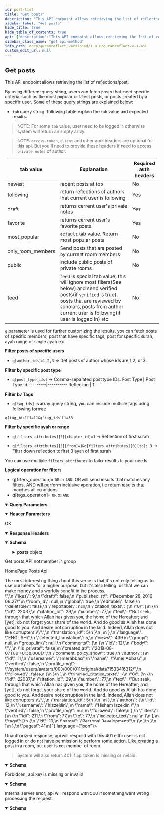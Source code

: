 ```yaml
---
id: post-list
title: "Get posts"
description: "This API endpoint allows retrieving the list of reflections/post."
sidebar_label: "Get posts"
hide_title: true
hide_table_of_contents: true
api: {"description":"This API endpoint allows retrieving the list of reflections/post.\n \nBy using different query string, users can fetch posts that meet specific criteria, such as the most popular or latest posts, or posts created by a specific user. Some of these query strings are explained below:\n\n\n- `tab` query string, following table explain the `tab` value and expected results. \n\n> NOTE: For some `tab` value, user need to be logged in otherwise system will return an empty array. \n\n> NOTE: `access-token`, `client` and other auth headers are optional for this api. But you'll need to provide these headers if need to access `private notes` of author.\n \n tab value | Explanation | Required auth headers\n---------|----------|---------\n newest  | recent posts at top | No\n following | return reflections of authors that current user is following | Yes\n draft | returns current user's private notes | Yes\n favorite | returns current user's favorite posts | Yes\n most_popular | `default` tab value. Return most popular posts | No \n only_room_members | Send posts that are posted by current room members | No\n public | Include public posts of private rooms | No\n feed | `feed` is special tab value, this will ignore most filters(See below) and send verified posts(if `verified` is true), posts that are reviewed by scholars, posts from author current user is following(if user is logged in) etc | No \n \n`q` parameter is used for further customizing the results, you can fetch posts of specific members, post that have specific tags, post for specific surah, ayah range or single ayah etc. \n\n**Filter posts of specific users**\n- `q[author_ids]=1,2,3` => Get posts of author whose ids are 1,2, or 3.\n\n**Filter by specific post type**\n- `q[post_type_ids]` -> Comma-separated post type IDs.\nPost Type | Post Type Id\n---------|----------\n Reflection  | 1\n\n**Filter by Tags**\n- `q[tag_ids]` is array query string, you can include multiple tags using following format:\n\n`q[tag_ids][]=11&q[tag_ids][]=33`\n\n**Filter by specific ayah or range**\n- `q[filters_attributes][0][chapter_id]=1` -> Reflection of first surah\n\n- `q[filters_attributes][0][from]=1&q[filters_attributes][0][to]: 3` -> Filter down reflection to first 3 ayah of first surah\n\nYou can use multiple `filters_attributes` to tailor results to your needs.\n\n**Logical operation for filters**\n- q[filters_operation]= `OR` or `AND`. OR will send results that matches any filters. AND will perform inclusive operation, i.e return results that matches all conditions.\n- q[tags_operation]= `OR` or `AND`\n","parameters":[{"name":"access-token","in":"header","schema":{"type":"string"},"description":"user access token"},{"name":"client","in":"header","schema":{"type":"string"},"description":"client access token"},{"name":"expiry","in":"header","schema":{"type":"string"},"example":"1531315250","description":"timestamp of token expiry"},{"name":"token-type","in":"header","schema":{"type":"string"},"example":"Bearer","description":"access token type"},{"name":"uid","in":"header","schema":{"type":"string"},"example":"user@quranreflect.com","description":"user uid"},{"name":"client_auth_token","in":"query","required":true,"schema":{"type":"string"},"description":"Client API token"},{"schema":{"type":"boolean","default":"false"},"in":"query","name":"verified","description":"If `true` system will send verified reflections"},{"schema":{"type":"string","default":"en"},"in":"query","name":"lang","description":"Comma separated list of iso codes of languages, use this if you want to fetch posts in specific language."},{"schema":{"type":"string"},"in":"query","name":"updated_since","description":"Get posts that are updated after given date"},{"schema":{"type":"boolean","default":"false"},"in":"query","name":"exact_ayah","description":"Get post for exact ayah, normally system will include posts for ayah range"},{"schema":{"type":"boolean"},"in":"query","name":"within_range","description":"Get posts for ayahs that are within give filter range"},{"schema":{"type":"string"},"in":"query","name":"q","description":"See above description "},{"schema":{"type":"boolean"},"in":"query","name":"scholar","description":"Include scholars post"},{"schema":{"type":"boolean"},"in":"query","name":"student","description":"Include student of knowledge member's post"},{"schema":{"type":"boolean"},"in":"query","name":"verified","description":"shortcut if you need posts from scholars and student of knowledge members"},{"schema":{"type":"string","enum":["newest","following","draft","favorite","most_popular","only_room_members","public","feed"]},"in":"query","name":"tab","description":"see description about tab above"}],"responses":{"200":{"description":"OK","headers":{},"content":{"application/json":{"schema":{"type":"object","properties":{"posts":{"type":"object","properties":{"posts":{"type":"array","items":{"type":"object","x-examples":{"Example 1":{"id":442,"body":"i love #allah and #quran","likes":0,"draft":false,"published_at":"June 25, 2018 19:26","room_id":null,"global":true,"editable":true,"deletable":true,"reportable":false,"estimated_reading_time":55018.9,"citation_texts":{"0":[{"id":12480,"citation_id":3,"number":1,"text":"بسم الله الرحمن الرحيم الم","translation_id":1}],"1":[{"id":13149,"citation_id":6,"number":8,"text":"يا أيها الذين آمنوا كونوا قوامين لله شهداء بالقسط ولا يجرمنكم شنآن قوم على ألا تعدلوا اعدلوا هو أقرب للتقوى واتقوا الله إن الله خبير بما تعملون","translation_id":1},{"id":13150,"citation_id":6,"number":9,"text":"وعد الله الذين آمنوا وعملوا الصالحات لهم مغفرة وأجر عظيم","translation_id":1},{"id":13151,"citation_id":6,"number":10,"text":"والذين كفروا وكذبوا بآياتنا أولئك أصحاب الجحيم","translation_id":1},{"id":13152,"citation_id":6,"number":11,"text":"يا أيها الذين آمنوا اذكروا نعمت الله عليكم إذ هم قوم أن يبسطوا إليكم أيديهم فكف أيديهم عنكم واتقوا الله وعلى الله فليتوكل المؤمنون","translation_id":1}]},"language":"ARABIC","detected_translation":1,"views":0,"group":null,"group_link":null,"comments":[],"liked":false,"author":{"id":4,"username":"amerabbas","name":"Amer","verified":false,"profile_img":"/avatar/150/16a085/AMER"},"filters":[{"id":356,"from":null,"to":null,"indicator_text":"surah-3"},{"id":357,"from":1,"to":1,"indicator_text":"surah-2-1"},{"id":358,"from":8,"to":11,"indicator_text":"surah-5-8:11"}],"tags":[{"id":5,"name":"Zohd"},{"id":17,"name":"Allah"},{"id":25,"name":"quran"}]}},"title":"Post","description":"Post/Reflection model","properties":{"id":{"type":"integer","description":"The ID of the post."},"body":{"type":"string","description":"the post text\n"},"likes":{"type":"integer","description":"The number of likes."},"draft":{"type":"boolean","description":"Whether the post should be publicly viewed or not."},"published_at":{"type":"string","description":"The date the post was published at. Format of the date is `MMMM dd, yyyy HH:mm`"},"room_id":{"nullable":true},"global":{"type":"boolean","description":"Whether the post is global or not. A post inside a room can be set to global and becomes visible to everyone."},"editable":{"type":"boolean","description":"Whether the post is editable or not. It will be `true` if the post belongs to the current user."},"deletable":{"type":"boolean","description":"Whether the post is deletable or not. It will be `true` if the post belongs to the current user."},"reportable":{"type":"boolean","description":"Whether the current user can report the post or not."},"citation_texts":{"type":"array","items":{"type":"object","x-examples":{"Example 1":{"id":13,"text":"˹Remember˺ when Joseph said to his father, “O my dear father! Indeed I dreamt of eleven stars, and the sun, and the moon—I saw them prostrating to me!” - Joseph/4","translated_name":"Joseph","from":4,"to":4,"translation_id":5,"klass":"Citation"}},"title":"Citation","description":"QuranReflect Translation/Citation model.","properties":{"id":{"type":"integer"},"text":{"type":"string","description":"translation text"},"translated_name":{"type":"string","description":"name of the translation"},"from":{"type":"integer","description":"from ayah number"},"to":{"type":"integer","description":"to ayah number"},"translation_id":{"type":"integer"}}}},"language":{"type":"string","description":"The language of the post."},"detected_translation":{"type":"integer"},"views":{"type":"integer","description":"The number of views."},"group":{"nullable":true},"group_link":{"nullable":true},"comments":{"type":"array","items":{"type":"object"}},"liked":{"type":"boolean"},"author":{"type":"object","properties":{"id":{"type":"integer"},"username":{"type":"string"},"name":{"type":"string"},"verified":{"type":"boolean"},"profile_img":{"type":"string"}}},"filters":{"type":"array","items":{"type":"object","properties":{"id":{"type":"integer"},"from":{"type":"integer","nullable":true},"to":{"type":"integer","nullable":true},"indicator_text":{"type":"string"}}}},"tags":{"type":"array","items":{"title":"Tag","x-stoplight":{"id":"5nld22q7fx12x"},"type":"object","description":"QuranReflect Tag model.","properties":{"id":{"type":"integer"},"name":{"type":"string","description":"the #tag"}},"x-examples":{"Example 1":{"id":1,"name":"Quran"}}}},"estimated_reading_time":{"type":"number","example":55018.9,"default":0,"format":"float","description":"The average time it takes to read the post"}}}}}}}},"examples":{"example-0":{"summary":"Get posts API not member in group","value":{"success":false,"message":"You are not member of this group!"}},"example-2":{"summary":"HomePage Posts Api","value":{"posts":{"posts":[{"id":8,"body":"<div>The most interesting thing about this verse is that it's not only telling us to use our talents for a higher purpose, but it's also telling &nbsp;us that we can make money and a worldly benefit in the process.</div>","likes":9,"draft":false,"published_at":"December 28, 2016 06:27","room_id":null,"global":true,"editable":false,"deletable":false,"reportable":null,"citation_texts":{"0":[{"id":22037,"citation_id":29,"number":77,"text":"But seek, through that which Allah has given you, the home of the Hereafter; and [yet], do not forget your share of the world. And do good as Allah has done good to you. And desire not corruption in the land. Indeed, Allah does not like corrupters.\"","translation_id":5}]},"language":"ENGLISH","detected_translation":5,"views":439,"group":null,"group_link":null,"comments":[{"id":127,"body":"","is_private":false,"created_at":"2018-08-07T09:40:38.000Z","comment_policy_show":true,"author":{"id":11,"username":"amerabbas","name":"Amer Abbas","verified":false,"profile_img":"/system/users/avatars/000/000/011/original/data?1533416312","followed":false}}],"trimmed_citation_texts":{"0":[{"id":22037,"citation_id":29,"number":77,"text":"But seek, through that which Allah has given you, the home of the Hereafter; and [yet], do not forget your share of the world. And do good as Allah has done good to you. And desire not corruption in the land. Indeed, Allah does not like corrupters.\"","translation_id":5}]},"author":{"id":12,"username":"hizzeldin","name":"Hisham Izzeldin ","verified":false,"profile_img":null,"followed":false},"filters":[{"id":211,"from":77,"to":77,"indicator_text":null}],"tags":[{"id":10,"name":"Personal Development"}]}]},"pages":41}}}}}},"401":{"description":"Unauthorized response, api will respond with this 401 eithr user is not logged in or do not have permission to perform some action. Like creating a post in a room, but user is not member of room.\n\n> System will also return 401 if api token is missing or invlaid.","content":{"application/json":{"schema":{"type":"object","x-examples":{"Example 1":{"errors":["You need to sign in or sign up before continuing."]}},"properties":{"errors":{"type":"array","items":{"type":"string"}},"status":{"type":"integer","default":401},"success":{"type":"boolean","default":false}}},"examples":{"not logged in":{"value":{"errors":["You need to sign in or sign up before continuing."],"success":false}},"missing or invalid api key":{"value":{"message":"You don't have permission!","status":401,"success":false}}}}}},"403":{"description":"Forbidden, api key is missing or invalid","content":{"application/json":{"schema":{"type":"object","properties":{"success":{"type":"boolean","default":false},"message":{"type":"string"},"status":{"type":"integer","default":401}}},"examples":{"Example 1":{"value":{"success":false,"message":"You don't have permission!"}}}}}},"500":{"description":"Internal server error, api will respond with 500 if something went wrong processing the request.","content":{"application/json":{"schema":{"type":"object","properties":{"success":{"type":"boolean","default":false},"message":{"type":"string","default":"internal server error","description":"error message"}},"required":["success","message"]}}}}},"tags":["Posts"],"operationId":"post-list","method":"get","path":"/v1/posts","servers":[{"url":"https://quranreflect.com","description":"Production"}],"securitySchemes":{"apikey":{"name":"client_auth_token","type":"apiKey","in":"query"}},"info":{"title":"QuranReflect V1 API","description":"QuranReflect V1 APIs allows your app to interact with https://quranreflect.com resources. \n\n ## Getting started \n\n Our APIs are not public and require an API key. Please contact us via email `amer@qreflect.com` to get yours. \n\n ## User-specific APIs  \n\n All user-specific APIs (For example [Creating a post](/operations/post-create)) require the following headers:  \n\n - `access-token` the user access token, this token can be changed with every request. \n\n - `token-type`  value should always be `Bearer`. \n\n - `client` the client token, this too can be changed with every request. \n\n - `expiry` unix timestamp (in seconds) to indicate when access token will expire. \n\n - `uid` user's unique identifier. \n\n - `Authorization`: complete authorization header. Sample value `Bearer eyJhY2Nlc3MtdG9rZW4iOiJ4cjBrb3g1eXdVM3JrelVMZjhVUzlBIiwidG9rZW4tdHlwZSI6IkJlYXJlciIsImNsaWVudCI6IkpQeFJCRTloVmRBbDlTX1BVdEhJN2ciLCJleHBpcnkiOiIxNzA1OTQwNTQ3IiwidWlkIjoiYW1lci5hYmJhc0BtYWlsaW5hdG9yLmNvbSJ9`. \n\n The values of `access-token`, `client`, `expiry`, and `uid` headers will be returned in the response of [User Sign in API](/operations/user-signin).","version":"1.0.0"},"postman":{"name":"Get posts","description":{"content":"This API endpoint allows retrieving the list of reflections/post.\n \nBy using different query string, users can fetch posts that meet specific criteria, such as the most popular or latest posts, or posts created by a specific user. Some of these query strings are explained below:\n\n\n- `tab` query string, following table explain the `tab` value and expected results. \n\n> NOTE: For some `tab` value, user need to be logged in otherwise system will return an empty array. \n\n> NOTE: `access-token`, `client` and other auth headers are optional for this api. But you'll need to provide these headers if need to access `private notes` of author.\n \n tab value | Explanation | Required auth headers\n---------|----------|---------\n newest  | recent posts at top | No\n following | return reflections of authors that current user is following | Yes\n draft | returns current user's private notes | Yes\n favorite | returns current user's favorite posts | Yes\n most_popular | `default` tab value. Return most popular posts | No \n only_room_members | Send posts that are posted by current room members | No\n public | Include public posts of private rooms | No\n feed | `feed` is special tab value, this will ignore most filters(See below) and send verified posts(if `verified` is true), posts that are reviewed by scholars, posts from author current user is following(if user is logged in) etc | No \n \n`q` parameter is used for further customizing the results, you can fetch posts of specific members, post that have specific tags, post for specific surah, ayah range or single ayah etc. \n\n**Filter posts of specific users**\n- `q[author_ids]=1,2,3` => Get posts of author whose ids are 1,2, or 3.\n\n**Filter by specific post type**\n- `q[post_type_ids]` -> Comma-separated post type IDs.\nPost Type | Post Type Id\n---------|----------\n Reflection  | 1\n\n**Filter by Tags**\n- `q[tag_ids]` is array query string, you can include multiple tags using following format:\n\n`q[tag_ids][]=11&q[tag_ids][]=33`\n\n**Filter by specific ayah or range**\n- `q[filters_attributes][0][chapter_id]=1` -> Reflection of first surah\n\n- `q[filters_attributes][0][from]=1&q[filters_attributes][0][to]: 3` -> Filter down reflection to first 3 ayah of first surah\n\nYou can use multiple `filters_attributes` to tailor results to your needs.\n\n**Logical operation for filters**\n- q[filters_operation]= `OR` or `AND`. OR will send results that matches any filters. AND will perform inclusive operation, i.e return results that matches all conditions.\n- q[tags_operation]= `OR` or `AND`\n","type":"text/plain"},"url":{"path":["v1","posts"],"host":["{{baseUrl}}"],"query":[{"disabled":false,"description":{"content":"(Required) Client API token","type":"text/plain"},"key":"client_auth_token","value":""},{"disabled":false,"description":{"content":"If `true` system will send verified reflections","type":"text/plain"},"key":"verified","value":""},{"disabled":false,"description":{"content":"Comma separated list of iso codes of languages, use this if you want to fetch posts in specific language.","type":"text/plain"},"key":"lang","value":""},{"disabled":false,"description":{"content":"Get posts that are updated after given date","type":"text/plain"},"key":"updated_since","value":""},{"disabled":false,"description":{"content":"Get post for exact ayah, normally system will include posts for ayah range","type":"text/plain"},"key":"exact_ayah","value":""},{"disabled":false,"description":{"content":"Get posts for ayahs that are within give filter range","type":"text/plain"},"key":"within_range","value":""},{"disabled":false,"description":{"content":"See above description ","type":"text/plain"},"key":"q","value":""},{"disabled":false,"description":{"content":"Include scholars post","type":"text/plain"},"key":"scholar","value":""},{"disabled":false,"description":{"content":"Include student of knowledge member's post","type":"text/plain"},"key":"student","value":""},{"disabled":false,"description":{"content":"shortcut if you need posts from scholars and student of knowledge members","type":"text/plain"},"key":"verified","value":""},{"disabled":false,"description":{"content":"see description about tab above","type":"text/plain"},"key":"tab","value":""}],"variable":[]},"header":[{"disabled":false,"description":{"content":"user access token","type":"text/plain"},"key":"access-token","value":""},{"disabled":false,"description":{"content":"client access token","type":"text/plain"},"key":"client","value":""},{"disabled":false,"description":{"content":"timestamp of token expiry","type":"text/plain"},"key":"expiry","value":""},{"disabled":false,"description":{"content":"access token type","type":"text/plain"},"key":"token-type","value":""},{"disabled":false,"description":{"content":"user uid","type":"text/plain"},"key":"uid","value":""},{"key":"Accept","value":"application/json"}],"method":"GET"}}
sidebar_class_name: "get api-method"
info_path: docs/quranreflect_versioned/1.0.0/quranreflect-v-1-api
custom_edit_url: null
---
```



## Get posts



This API endpoint allows retrieving the list of reflections/post.
 
By using different query string, users can fetch posts that meet specific criteria, such as the most popular or latest posts, or posts created by a specific user. Some of these query strings are explained below:


- `tab` query string, following table explain the `tab` value and expected results. 

> NOTE: For some `tab` value, user need to be logged in otherwise system will return an empty array. 

> NOTE: `access-token`, `client` and other auth headers are optional for this api. But you'll need to provide these headers if need to access `private notes` of author.
 
 tab value | Explanation | Required auth headers
---------|----------|---------
 newest  | recent posts at top | No
 following | return reflections of authors that current user is following | Yes
 draft | returns current user's private notes | Yes
 favorite | returns current user's favorite posts | Yes
 most_popular | `default` tab value. Return most popular posts | No 
 only_room_members | Send posts that are posted by current room members | No
 public | Include public posts of private rooms | No
 feed | `feed` is special tab value, this will ignore most filters(See below) and send verified posts(if `verified` is true), posts that are reviewed by scholars, posts from author current user is following(if user is logged in) etc | No 
 
`q` parameter is used for further customizing the results, you can fetch posts of specific members, post that have specific tags, post for specific surah, ayah range or single ayah etc. 

**Filter posts of specific users**
- `q[author_ids]=1,2,3` =\> Get posts of author whose ids are 1,2, or 3.

**Filter by specific post type**
- `q[post_type_ids]` -\> Comma-separated post type IDs.
Post Type | Post Type Id
---------|----------
 Reflection  | 1

**Filter by Tags**
- `q[tag_ids]` is array query string, you can include multiple tags using following format:

`q[tag_ids][]=11&q[tag_ids][]=33`

**Filter by specific ayah or range**
- `q[filters_attributes][0][chapter_id]=1` -\> Reflection of first surah

- `q[filters_attributes][0][from]=1&q[filters_attributes][0][to]: 3` -\> Filter down reflection to first 3 ayah of first surah

You can use multiple `filters_attributes` to tailor results to your needs.

**Logical operation for filters**
- q[filters_operation]= `OR` or `AND`. OR will send results that matches any filters. AND will perform inclusive operation, i.e return results that matches all conditions.
- q[tags_operation]= `OR` or `AND`


<details style={{"marginBottom":"1rem"}} data-collapsed={false} open={true}><summary style={{}}><strong>Query Parameters</strong></summary><div><ul><ParamsItem className={"paramsItem"} param={{"name":"client_auth_token","in":"query","required":true,"schema":{"type":"string"},"description":"Client API token"}}></ParamsItem><ParamsItem className={"paramsItem"} param={{"schema":{"type":"boolean","default":"false"},"in":"query","name":"verified","description":"If `true` system will send verified reflections"}}></ParamsItem><ParamsItem className={"paramsItem"} param={{"schema":{"type":"string","default":"en"},"in":"query","name":"lang","description":"Comma separated list of iso codes of languages, use this if you want to fetch posts in specific language."}}></ParamsItem><ParamsItem className={"paramsItem"} param={{"schema":{"type":"string"},"in":"query","name":"updated_since","description":"Get posts that are updated after given date"}}></ParamsItem><ParamsItem className={"paramsItem"} param={{"schema":{"type":"boolean","default":"false"},"in":"query","name":"exact_ayah","description":"Get post for exact ayah, normally system will include posts for ayah range"}}></ParamsItem><ParamsItem className={"paramsItem"} param={{"schema":{"type":"boolean"},"in":"query","name":"within_range","description":"Get posts for ayahs that are within give filter range"}}></ParamsItem><ParamsItem className={"paramsItem"} param={{"schema":{"type":"string"},"in":"query","name":"q","description":"See above description "}}></ParamsItem><ParamsItem className={"paramsItem"} param={{"schema":{"type":"boolean"},"in":"query","name":"scholar","description":"Include scholars post"}}></ParamsItem><ParamsItem className={"paramsItem"} param={{"schema":{"type":"boolean"},"in":"query","name":"student","description":"Include student of knowledge member's post"}}></ParamsItem><ParamsItem className={"paramsItem"} param={{"schema":{"type":"boolean"},"in":"query","name":"verified","description":"shortcut if you need posts from scholars and student of knowledge members"}}></ParamsItem><ParamsItem className={"paramsItem"} param={{"schema":{"type":"string","enum":["newest","following","draft","favorite","most_popular","only_room_members","public","feed"]},"in":"query","name":"tab","description":"see description about tab above"}}></ParamsItem></ul></div></details><details style={{"marginBottom":"1rem"}} data-collapsed={false} open={true}><summary style={{}}><strong>Header Parameters</strong></summary><div><ul><ParamsItem className={"paramsItem"} param={{"name":"access-token","in":"header","schema":{"type":"string"},"description":"user access token"}}></ParamsItem><ParamsItem className={"paramsItem"} param={{"name":"client","in":"header","schema":{"type":"string"},"description":"client access token"}}></ParamsItem><ParamsItem className={"paramsItem"} param={{"name":"expiry","in":"header","schema":{"type":"string"},"example":"1531315250","description":"timestamp of token expiry"}}></ParamsItem><ParamsItem className={"paramsItem"} param={{"name":"token-type","in":"header","schema":{"type":"string"},"example":"Bearer","description":"access token type"}}></ParamsItem><ParamsItem className={"paramsItem"} param={{"name":"uid","in":"header","schema":{"type":"string"},"example":"user@quranreflect.com","description":"user uid"}}></ParamsItem></ul></div></details><div><ApiTabs><TabItem label={"200"} value={"200"}><div>

OK

</div><details style={{"textAlign":"left","marginBottom":"1rem"}} data-collaposed={true} open={false}><summary style={{}}><strong>Response Headers</strong></summary><ul style={{"marginLeft":"1rem"}}></ul></details><div><MimeTabs schemaType={"response"}><TabItem label={"application/json"} value={"application/json"}><SchemaTabs><TabItem label={"Schema"} value={"Schema"}><details style={{}} data-collapsed={false} open={true}><summary style={{"textAlign":"left"}}><strong>Schema</strong></summary><div style={{"textAlign":"left","marginLeft":"1rem"}}></div><ul style={{"marginLeft":"1rem"}}><SchemaItem collapsible={true} className={"schemaItem"}><details style={{}}><summary style={{}}><strong>posts</strong><span style={{"opacity":"0.6"}}> object</span></summary><div style={{"marginLeft":"1rem"}}><SchemaItem collapsible={true} className={"schemaItem"}><details style={{}}><summary style={{}}><strong>posts</strong><span style={{"opacity":"0.6"}}> object[]</span></summary><div style={{"marginLeft":"1rem"}}><li><div style={{"fontSize":"var(--ifm-code-font-size)","opacity":"0.6","marginLeft":"-.5rem","paddingBottom":".5rem"}}>Array [</div></li><SchemaItem collapsible={false} name={"id"} required={false} schemaName={"integer"} qualifierMessage={undefined} schema={{"type":"integer","description":"The ID of the post."}}></SchemaItem><SchemaItem collapsible={false} name={"body"} required={false} schemaName={"string"} qualifierMessage={undefined} schema={{"type":"string","description":"the post text\n"}}></SchemaItem><SchemaItem collapsible={false} name={"likes"} required={false} schemaName={"integer"} qualifierMessage={undefined} schema={{"type":"integer","description":"The number of likes."}}></SchemaItem><SchemaItem collapsible={false} name={"draft"} required={false} schemaName={"boolean"} qualifierMessage={undefined} schema={{"type":"boolean","description":"Whether the post should be publicly viewed or not."}}></SchemaItem><SchemaItem collapsible={false} name={"published_at"} required={false} schemaName={"string"} qualifierMessage={undefined} schema={{"type":"string","description":"The date the post was published at. Format of the date is `MMMM dd, yyyy HH:mm`"}}></SchemaItem><SchemaItem collapsible={false} name={"room_id"} required={false} schemaName={""} qualifierMessage={undefined} schema={{"nullable":true}}></SchemaItem><SchemaItem collapsible={false} name={"global"} required={false} schemaName={"boolean"} qualifierMessage={undefined} schema={{"type":"boolean","description":"Whether the post is global or not. A post inside a room can be set to global and becomes visible to everyone."}}></SchemaItem><SchemaItem collapsible={false} name={"editable"} required={false} schemaName={"boolean"} qualifierMessage={undefined} schema={{"type":"boolean","description":"Whether the post is editable or not. It will be `true` if the post belongs to the current user."}}></SchemaItem><SchemaItem collapsible={false} name={"deletable"} required={false} schemaName={"boolean"} qualifierMessage={undefined} schema={{"type":"boolean","description":"Whether the post is deletable or not. It will be `true` if the post belongs to the current user."}}></SchemaItem><SchemaItem collapsible={false} name={"reportable"} required={false} schemaName={"boolean"} qualifierMessage={undefined} schema={{"type":"boolean","description":"Whether the current user can report the post or not."}}></SchemaItem><SchemaItem collapsible={true} className={"schemaItem"}><details style={{}}><summary style={{}}><strong>citation_texts</strong><span style={{"opacity":"0.6"}}> object[]</span></summary><div style={{"marginLeft":"1rem"}}><li><div style={{"fontSize":"var(--ifm-code-font-size)","opacity":"0.6","marginLeft":"-.5rem","paddingBottom":".5rem"}}>Array [</div></li><SchemaItem collapsible={false} name={"id"} required={false} schemaName={"integer"} qualifierMessage={undefined} schema={{"type":"integer"}}></SchemaItem><SchemaItem collapsible={false} name={"text"} required={false} schemaName={"string"} qualifierMessage={undefined} schema={{"type":"string","description":"translation text"}}></SchemaItem><SchemaItem collapsible={false} name={"translated_name"} required={false} schemaName={"string"} qualifierMessage={undefined} schema={{"type":"string","description":"name of the translation"}}></SchemaItem><SchemaItem collapsible={false} name={"from"} required={false} schemaName={"integer"} qualifierMessage={undefined} schema={{"type":"integer","description":"from ayah number"}}></SchemaItem><SchemaItem collapsible={false} name={"to"} required={false} schemaName={"integer"} qualifierMessage={undefined} schema={{"type":"integer","description":"to ayah number"}}></SchemaItem><SchemaItem collapsible={false} name={"translation_id"} required={false} schemaName={"integer"} qualifierMessage={undefined} schema={{"type":"integer"}}></SchemaItem><li><div style={{"fontSize":"var(--ifm-code-font-size)","opacity":"0.6","marginLeft":"-.5rem"}}>]</div></li></div></details></SchemaItem><SchemaItem collapsible={false} name={"language"} required={false} schemaName={"string"} qualifierMessage={undefined} schema={{"type":"string","description":"The language of the post."}}></SchemaItem><SchemaItem collapsible={false} name={"detected_translation"} required={false} schemaName={"integer"} qualifierMessage={undefined} schema={{"type":"integer"}}></SchemaItem><SchemaItem collapsible={false} name={"views"} required={false} schemaName={"integer"} qualifierMessage={undefined} schema={{"type":"integer","description":"The number of views."}}></SchemaItem><SchemaItem collapsible={false} name={"group"} required={false} schemaName={""} qualifierMessage={undefined} schema={{"nullable":true}}></SchemaItem><SchemaItem collapsible={false} name={"group_link"} required={false} schemaName={""} qualifierMessage={undefined} schema={{"nullable":true}}></SchemaItem><SchemaItem collapsible={false} name={"comments"} required={false} schemaName={"object[]"} qualifierMessage={undefined} schema={{"type":"array","items":{"type":"object"}}}></SchemaItem><SchemaItem collapsible={false} name={"liked"} required={false} schemaName={"boolean"} qualifierMessage={undefined} schema={{"type":"boolean"}}></SchemaItem><SchemaItem collapsible={true} className={"schemaItem"}><details style={{}}><summary style={{}}><strong>author</strong><span style={{"opacity":"0.6"}}> object</span></summary><div style={{"marginLeft":"1rem"}}><SchemaItem collapsible={false} name={"id"} required={false} schemaName={"integer"} qualifierMessage={undefined} schema={{"type":"integer"}}></SchemaItem><SchemaItem collapsible={false} name={"username"} required={false} schemaName={"string"} qualifierMessage={undefined} schema={{"type":"string"}}></SchemaItem><SchemaItem collapsible={false} name={"name"} required={false} schemaName={"string"} qualifierMessage={undefined} schema={{"type":"string"}}></SchemaItem><SchemaItem collapsible={false} name={"verified"} required={false} schemaName={"boolean"} qualifierMessage={undefined} schema={{"type":"boolean"}}></SchemaItem><SchemaItem collapsible={false} name={"profile_img"} required={false} schemaName={"string"} qualifierMessage={undefined} schema={{"type":"string"}}></SchemaItem></div></details></SchemaItem><SchemaItem collapsible={true} className={"schemaItem"}><details style={{}}><summary style={{}}><strong>filters</strong><span style={{"opacity":"0.6"}}> object[]</span></summary><div style={{"marginLeft":"1rem"}}><li><div style={{"fontSize":"var(--ifm-code-font-size)","opacity":"0.6","marginLeft":"-.5rem","paddingBottom":".5rem"}}>Array [</div></li><SchemaItem collapsible={false} name={"id"} required={false} schemaName={"integer"} qualifierMessage={undefined} schema={{"type":"integer"}}></SchemaItem><SchemaItem collapsible={false} name={"from"} required={false} schemaName={"integer"} qualifierMessage={undefined} schema={{"type":"integer","nullable":true}}></SchemaItem><SchemaItem collapsible={false} name={"to"} required={false} schemaName={"integer"} qualifierMessage={undefined} schema={{"type":"integer","nullable":true}}></SchemaItem><SchemaItem collapsible={false} name={"indicator_text"} required={false} schemaName={"string"} qualifierMessage={undefined} schema={{"type":"string"}}></SchemaItem><li><div style={{"fontSize":"var(--ifm-code-font-size)","opacity":"0.6","marginLeft":"-.5rem"}}>]</div></li></div></details></SchemaItem><SchemaItem collapsible={true} className={"schemaItem"}><details style={{}}><summary style={{}}><strong>tags</strong><span style={{"opacity":"0.6"}}> object[]</span></summary><div style={{"marginLeft":"1rem"}}><li><div style={{"fontSize":"var(--ifm-code-font-size)","opacity":"0.6","marginLeft":"-.5rem","paddingBottom":".5rem"}}>Array [</div></li><SchemaItem collapsible={false} name={"id"} required={false} schemaName={"integer"} qualifierMessage={undefined} schema={{"type":"integer"}}></SchemaItem><SchemaItem collapsible={false} name={"name"} required={false} schemaName={"string"} qualifierMessage={undefined} schema={{"type":"string","description":"the #tag"}}></SchemaItem><li><div style={{"fontSize":"var(--ifm-code-font-size)","opacity":"0.6","marginLeft":"-.5rem"}}>]</div></li></div></details></SchemaItem><SchemaItem collapsible={false} name={"estimated_reading_time"} required={false} schemaName={"float"} qualifierMessage={undefined} schema={{"type":"number","example":55018.9,"default":0,"format":"float","description":"The average time it takes to read the post"}}></SchemaItem><li><div style={{"fontSize":"var(--ifm-code-font-size)","opacity":"0.6","marginLeft":"-.5rem"}}>]</div></li></div></details></SchemaItem></div></details></SchemaItem></ul></details></TabItem><TabItem label={"Example (from schema)"} value={"Example (from schema)"}><ResponseSamples responseExample={"{\n  \"posts\": {\n    \"posts\": [\n      {\n        \"id\": 0,\n        \"body\": \"string\",\n        \"likes\": 0,\n        \"draft\": true,\n        \"published_at\": \"string\",\n        \"global\": true,\n        \"editable\": true,\n        \"deletable\": true,\n        \"reportable\": true,\n        \"citation_texts\": [\n          {\n            \"id\": 0,\n            \"text\": \"string\",\n            \"translated_name\": \"string\",\n            \"from\": 0,\n            \"to\": 0,\n            \"translation_id\": 0\n          }\n        ],\n        \"language\": \"string\",\n        \"detected_translation\": 0,\n        \"views\": 0,\n        \"comments\": [\n          {}\n        ],\n        \"liked\": true,\n        \"author\": {\n          \"id\": 0,\n          \"username\": \"string\",\n          \"name\": \"string\",\n          \"verified\": true,\n          \"profile_img\": \"string\"\n        },\n        \"filters\": [\n          {\n            \"id\": 0,\n            \"from\": 0,\n            \"to\": 0,\n            \"indicator_text\": \"string\"\n          }\n        ],\n        \"tags\": [\n          {\n            \"id\": 0,\n            \"name\": \"string\"\n          }\n        ],\n        \"estimated_reading_time\": 55018.9\n      }\n    ]\n  }\n}"} language={"json"}></ResponseSamples></TabItem><TabItem label={"example-0"} value={"example-0"}><p> Get posts API not member in group</p><ResponseSamples responseExample={"{\n  \"success\": false,\n  \"message\": \"You are not member of this group!\"\n}"} language={"json"}></ResponseSamples></TabItem><TabItem label={"example-2"} value={"example-2"}><p> HomePage Posts Api</p><ResponseSamples responseExample={"{\n  \"posts\": {\n    \"posts\": [\n      {\n        \"id\": 8,\n        \"body\": \"<div>The most interesting thing about this verse is that it's not only telling us to use our talents for a higher purpose, but it's also telling &nbsp;us that we can make money and a worldly benefit in the process.</div>\",\n        \"likes\": 9,\n        \"draft\": false,\n        \"published_at\": \"December 28, 2016 06:27\",\n        \"room_id\": null,\n        \"global\": true,\n        \"editable\": false,\n        \"deletable\": false,\n        \"reportable\": null,\n        \"citation_texts\": {\n          \"0\": [\n            {\n              \"id\": 22037,\n              \"citation_id\": 29,\n              \"number\": 77,\n              \"text\": \"But seek, through that which Allah has given you, the home of the Hereafter; and [yet], do not forget your share of the world. And do good as Allah has done good to you. And desire not corruption in the land. Indeed, Allah does not like corrupters.\\\"\",\n              \"translation_id\": 5\n            }\n          ]\n        },\n        \"language\": \"ENGLISH\",\n        \"detected_translation\": 5,\n        \"views\": 439,\n        \"group\": null,\n        \"group_link\": null,\n        \"comments\": [\n          {\n            \"id\": 127,\n            \"body\": \"\",\n            \"is_private\": false,\n            \"created_at\": \"2018-08-07T09:40:38.000Z\",\n            \"comment_policy_show\": true,\n            \"author\": {\n              \"id\": 11,\n              \"username\": \"amerabbas\",\n              \"name\": \"Amer Abbas\",\n              \"verified\": false,\n              \"profile_img\": \"/system/users/avatars/000/000/011/original/data?1533416312\",\n              \"followed\": false\n            }\n          }\n        ],\n        \"trimmed_citation_texts\": {\n          \"0\": [\n            {\n              \"id\": 22037,\n              \"citation_id\": 29,\n              \"number\": 77,\n              \"text\": \"But seek, through that which Allah has given you, the home of the Hereafter; and [yet], do not forget your share of the world. And do good as Allah has done good to you. And desire not corruption in the land. Indeed, Allah does not like corrupters.\\\"\",\n              \"translation_id\": 5\n            }\n          ]\n        },\n        \"author\": {\n          \"id\": 12,\n          \"username\": \"hizzeldin\",\n          \"name\": \"Hisham Izzeldin \",\n          \"verified\": false,\n          \"profile_img\": null,\n          \"followed\": false\n        },\n        \"filters\": [\n          {\n            \"id\": 211,\n            \"from\": 77,\n            \"to\": 77,\n            \"indicator_text\": null\n          }\n        ],\n        \"tags\": [\n          {\n            \"id\": 10,\n            \"name\": \"Personal Development\"\n          }\n        ]\n      }\n    ]\n  },\n  \"pages\": 41\n}"} language={"json"}></ResponseSamples></TabItem></SchemaTabs></TabItem></MimeTabs></div></TabItem><TabItem label={"401"} value={"401"}><div>

Unauthorized response, api will respond with this 401 eithr user is not logged in or do not have permission to perform some action. Like creating a post in a room, but user is not member of room.

> System will also return 401 if api token is missing or invlaid.

</div><div><MimeTabs schemaType={"response"}><TabItem label={"application/json"} value={"application/json"}><SchemaTabs><TabItem label={"Schema"} value={"Schema"}><details style={{}} data-collapsed={false} open={true}><summary style={{"textAlign":"left"}}><strong>Schema</strong></summary><div style={{"textAlign":"left","marginLeft":"1rem"}}></div><ul style={{"marginLeft":"1rem"}}><SchemaItem collapsible={false} name={"errors"} required={false} schemaName={"string[]"} qualifierMessage={undefined} schema={{"type":"array","items":{"type":"string"}}}></SchemaItem><SchemaItem collapsible={false} name={"status"} required={false} schemaName={"integer"} qualifierMessage={undefined} schema={{"type":"integer","default":401}}></SchemaItem><SchemaItem collapsible={false} name={"success"} required={false} schemaName={"boolean"} qualifierMessage={undefined} schema={{"type":"boolean","default":false}}></SchemaItem></ul></details></TabItem><TabItem label={"Example (from schema)"} value={"Example (from schema)"}><ResponseSamples responseExample={"{\n  \"errors\": [\n    \"string\"\n  ],\n  \"status\": 401,\n  \"success\": false\n}"} language={"json"}></ResponseSamples></TabItem><TabItem label={"not logged in"} value={"not logged in"}><ResponseSamples responseExample={"{\n  \"errors\": [\n    \"You need to sign in or sign up before continuing.\"\n  ],\n  \"success\": false\n}"} language={"json"}></ResponseSamples></TabItem><TabItem label={"missing or invalid api key"} value={"missing or invalid api key"}><ResponseSamples responseExample={"{\n  \"message\": \"You don't have permission!\",\n  \"status\": 401,\n  \"success\": false\n}"} language={"json"}></ResponseSamples></TabItem></SchemaTabs></TabItem></MimeTabs></div></TabItem><TabItem label={"403"} value={"403"}><div>

Forbidden, api key is missing or invalid

</div><div><MimeTabs schemaType={"response"}><TabItem label={"application/json"} value={"application/json"}><SchemaTabs><TabItem label={"Schema"} value={"Schema"}><details style={{}} data-collapsed={false} open={true}><summary style={{"textAlign":"left"}}><strong>Schema</strong></summary><div style={{"textAlign":"left","marginLeft":"1rem"}}></div><ul style={{"marginLeft":"1rem"}}><SchemaItem collapsible={false} name={"success"} required={false} schemaName={"boolean"} qualifierMessage={undefined} schema={{"type":"boolean","default":false}}></SchemaItem><SchemaItem collapsible={false} name={"message"} required={false} schemaName={"string"} qualifierMessage={undefined} schema={{"type":"string"}}></SchemaItem><SchemaItem collapsible={false} name={"status"} required={false} schemaName={"integer"} qualifierMessage={undefined} schema={{"type":"integer","default":401}}></SchemaItem></ul></details></TabItem><TabItem label={"Example (from schema)"} value={"Example (from schema)"}><ResponseSamples responseExample={"{\n  \"success\": false,\n  \"message\": \"string\",\n  \"status\": 401\n}"} language={"json"}></ResponseSamples></TabItem><TabItem label={"Example 1"} value={"Example 1"}><ResponseSamples responseExample={"{\n  \"success\": false,\n  \"message\": \"You don't have permission!\"\n}"} language={"json"}></ResponseSamples></TabItem></SchemaTabs></TabItem></MimeTabs></div></TabItem><TabItem label={"500"} value={"500"}><div>

Internal server error, api will respond with 500 if something went wrong processing the request.

</div><div><MimeTabs schemaType={"response"}><TabItem label={"application/json"} value={"application/json"}><SchemaTabs><TabItem label={"Schema"} value={"Schema"}><details style={{}} data-collapsed={false} open={true}><summary style={{"textAlign":"left"}}><strong>Schema</strong></summary><div style={{"textAlign":"left","marginLeft":"1rem"}}></div><ul style={{"marginLeft":"1rem"}}><SchemaItem collapsible={false} name={"success"} required={true} schemaName={"boolean"} qualifierMessage={undefined} schema={{"type":"boolean","default":false}}></SchemaItem><SchemaItem collapsible={false} name={"message"} required={true} schemaName={"string"} qualifierMessage={undefined} schema={{"type":"string","default":"internal server error","description":"error message"}}></SchemaItem></ul></details></TabItem><TabItem label={"Example (from schema)"} value={"Example (from schema)"}><ResponseSamples responseExample={"{\n  \"success\": false,\n  \"message\": \"internal server error\"\n}"} language={"json"}></ResponseSamples></TabItem></SchemaTabs></TabItem></MimeTabs></div></TabItem></ApiTabs></div>
      